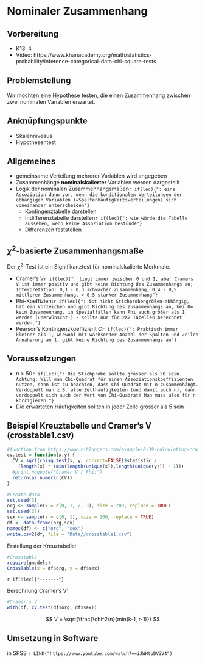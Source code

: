 # Nominaler Zusammenhang

## Vorbereitung
- K13: 4
- Video: https://www.khanacademy.org/math/statistics-probability/inference-categorical-data-chi-square-tests

## Problemstellung
Wir möchten eine Hypothese testen, die einen Zusammenhang zwischen zwei nominalen Variablen erwartet.

## Anknüpfungspunkte
- Skalenniveaus
- Hypothesentest

## Allgemeines
- gemeinsame Verteilung mehrerer Variablen wird angegeben 
- Zusammenhänge **nominalskalierter** Variablen werden dargestellt
- Logik der nominalen Zusammenhangsmaßen`r if(lec){": eine Assoziation dann vor, wenn die konditionalen Verteilungen der abhängigen Variablen (=Spaltenhäufigkeitsverteilungen) sich voneinander unterscheiden"}`
    - Kontingenztabelle darstellen
    - Indifferenztabelle darstellen`r if(lec){": wie würde die Tabelle aussehen, wenn keine Assoziation bestünde"}`
    - Differenzen feststellen
    
## $\chi^2$-basierte Zusammenhangsmaße
Der $\chi^2$-Test ist ein Signifikanztest für nominalskalierte Merkmale.

- Cramer's V`r if(lec){": liegt immer zwischen 0 und 1, aber Cramers V ist immer positiv und gibt keine Richtung des Zusammenhangs an; Interpretation: 0,1 - 0,3 schwacher Zusammenhang, 0,4 - 0,5 mittlerer Zusammenhang, > 0,5 starker Zusammenhang"}`
- Phi-Koeffizient`r if(lec){": ist nicht Stichprobengrößen-abhängig, hat ein Vorzeichen und gibt Richtung des Zusammenhangs an, bei 0= kein Zusammenhang, in Spezialfällen kann Phi auch größer als 1 werden (unerwünscht!) - sollte nur für 2X2 Tabellen berechnet werden."}`
- Pearson's Kontingenzkoeffizient C`r if(lec){": Praktisch immer kleiner als 1, wiewohl mit wachsender Anzahl der Spalten und Zeilen Annäherung an 1, gibt keine Richtung des Zusammenhangs an"}`

## Voraussetzungen
- n > 50`r if(lec){": Die Stichprobe sollte grösser als 50 sein. Achtung: Will man Chi-Quadrat für einen Assoziationskoeffizienten nutzen, dann ist zu beachten, dass Chi-Quadrat mit n zusammenhängt.
Verdoppelt man z.B. alle Zellhäufigkeiten (und damit auch n), dann verdoppelt sich auch der Wert von Chi-Quadrat! Man muss also für n korrigieren."}`
- Die erwarteten Häufigkeiten sollten in jeder Zelle grösser als 5 sein
<!-- - Die Freiheitsgrade sollten höher als 1 sein  -->

## Beispiel Kreuztabelle und Cramer's V (crosstable1.csv)

```r
#function from https://www.r-bloggers.com/example-8-39-calculating-cramers-v/
cv.test = function(x,y) {
  CV = sqrt(chisq.test(x, y, correct=FALSE)$statistic /
    (length(x) * (min(length(unique(x)),length(unique(y))) - 1)))
  #print.noquote("Cramér V / Phi:")
  return(as.numeric(CV))
}

#Create data
set.seed(3)
org <- sample(x = c(0, 1, 2, 3), size = 200, replace = TRUE)
set.seed(37)
sex <- sample(x = c(0, 1), size = 200, replace = TRUE)
df <- data.frame(org,sex)
names(df) <- c("org", "sex")
write.csv2(df, file = "Data//crosstable1.csv")
```

Erstellung der Kreuztabelle:
```r
#Crosstable
require(gmodels)
CrossTable(x = df$org, y = df$sex)
```

`r if(!lec){"-------"}` 

Berechnung Cramer's V:
```r
#Cramer's V
with(df, cv.test(df$org, df$sex))
```

$$ V = \sqrt{\frac{\chi^2/n}{min(k-1, r-1)}}  $$

## Umsetzung in Software
in SPSS
`r LINK("https://www.youtube.com/watch?v=iJWHtoDViV4")`



